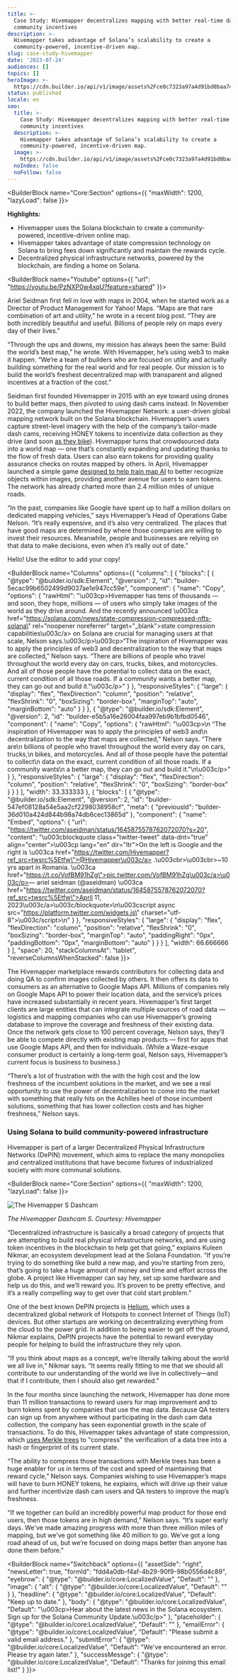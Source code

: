```yaml
---
title: >-
  Case Study: Hivemapper decentralizes mapping with better real-time data and
  community incentives
description: >-
  Hivemapper takes advantage of Solana’s scalability to create a
  community-powered, incentive-driven map.
slug: case-study-hivemapper
date: '2023-07-24'
audiences: []
topics: []
heroImage: >-
  https://cdn.builder.io/api/v1/image/assets%2Fce0c7323a97a4d91bd0baa7490ec9139%2F21501e07e05142c487522701c3d2d337
status: published
locale: en
seo:
  title: >-
    Case Study: Hivemapper decentralizes mapping with better real-time data and
    community incentives
  description: >-
    Hivemapper takes advantage of Solana’s scalability to create a
    community-powered, incentive-driven map.
  image: >-
    https://cdn.builder.io/api/v1/image/assets%2Fce0c7323a97a4d91bd0baa7490ec9139%2F21501e07e05142c487522701c3d2d337
  noIndex: false
  noFollow: false
---
```


<BuilderBlock name="Core:Section" options={{
  "maxWidth": 1200,
  "lazyLoad": false
}}>

</BuilderBlock>

**Highlights:**﻿

-   Hivemapper uses the Solana blockchain to create a community-powered, incentive-driven online map.
-   Hivemapper takes advantage of state compression technology on Solana to bring fees down significantly and maintain the rewards cycle.
-   Decentralized physical infrastructure networks, powered by the blockchain, are finding a home on Solana.

<BuilderBlock name="Youtube" options={{
  "url": "https://youtu.be/PzNXP0w4xqU?feature=shared"
}}>

</BuilderBlock>

Ariel Seidman first fell in love with maps in 2004, when he started work as a Director of Product Management for Yahoo! Maps. “Maps are that rare combination of art and utility,” he wrote in a recent blog post. “They are both incredibly beautiful and useful. Billions of people rely on maps every day of their lives.”

“Through the ups and downs, my mission has always been the same: Build the world’s best map,” he wrote. With Hivemapper, he’s using web3 to make it happen. “We’re a team of builders who are focused on utility and actually building something for the real world and for real people. Our mission is to build the world’s freshest decentralized map with transparent and aligned incentives at a fraction of the cost.”

Seidman first founded Hivemapper in 2015 with an eye toward using drones to build better maps, then pivoted to using dash cams instead. In November 2022, the company launched the Hivemapper Network: a user-driven global mapping network built on the Solana blockchain. Hivemapper’s users capture street-level imagery with the help of the company’s tailor-made dash cams, receiving HONEY tokens to incentivize data collection as they drive (and soon [as they bike](https://hivemapper.com/blog/Hivemapper's-Got-Talent/)). Hivemapper turns that crowdsourced data into a world map — one that’s constantly expanding and updating thanks to the flow of fresh data. Users can also earn tokens for providing quality assurance checks on routes mapped by others. In April, Hivemapper launched a simple game [designed to help train map AI](https://hivemapper.com/blog/hivemapper-map-ai-trainer-games-the-future-of-map-making/) to better recognize objects within images, providing another avenue for users to earn tokens. The network has already charted more than 2.4 million miles of unique roads. 

“In the past, companies like Google have spent up to half a million dollars on dedicated mapping vehicles,” says Hivemapper’s Head of Operations Gabe Nelson. “It’s really expensive, and it’s also very centralized. The places that have good maps are determined by where those companies are willing to invest their resources. Meanwhile, people and businesses are relying on that data to make decisions, even when it’s really out of date.”

Hello! Use the editor to add your copy!

<BuilderBlock name="Columns" options={{
  "columns": [
    {
      "blocks": [
        {
          "@type": "@builder.io/sdk:Element",
          "@version": 2,
          "id": "builder-5ecac99b6502499d9037ae1e947cc59e",
          "component": {
            "name": "Copy",
            "options": {
              "rawHtml": "\u003cp>Hivemapper has tens of thousands — and soon, they hope, millions — of users who simply take images of the world as they drive around. And the recently announced \u003ca href=\"https://solana.com/news/state-compression-compressed-nfts-solana\" rel=\"noopener noreferrer\" target=\"_blank\">state compression capabilities\u003c/a> on Solana are crucial for managing users at that scale, Nelson says.\u003c/p>\u003cp>“The inspiration of Hivemapper was to apply the principles of web3 and decentralization to the way that maps are collected,” Nelson says. “There are billions of people who travel throughout the world every day on cars, trucks, bikes, and motorcycles. And all of those people have the potential to collect data on the exact, current condition of all those roads. If a community wants a better map, they can go out and build it.\"\u003c/p>"
            }
          },
          "responsiveStyles": {
            "large": {
              "display": "flex",
              "flexDirection": "column",
              "position": "relative",
              "flexShrink": "0",
              "boxSizing": "border-box",
              "marginTop": "auto",
              "marginBottom": "auto"
            }
          }
        },
        {
          "@type": "@builder.io/sdk:Element",
          "@version": 2,
          "id": "builder-e5b5a16e26004faa997eb9b1bfbd0546",
          "component": {
            "name": "Copy",
            "options": {
              "rawHtml": "\u003cp>\n  “The inspiration of Hivemapper was to apply the principles of web3 and\n  decentralization to the way that maps are collected,” Nelson says. “There are\n  billions of people who travel throughout the world every day on cars, trucks,\n  bikes, and motorcycles. And all of those people have the potential to collect\n  data on the exact, current condition of all those roads. If a community wants\n  a better map, they can go out and build it.\"\n\u003c/p>"
            }
          },
          "responsiveStyles": {
            "large": {
              "display": "flex",
              "flexDirection": "column",
              "position": "relative",
              "flexShrink": "0",
              "boxSizing": "border-box"
            }
          }
        }
      ],
      "width": 33.333333
    },
    {
      "blocks": [
        {
          "@type": "@builder.io/sdk:Element",
          "@version": 2,
          "id": "builder-547ef08128a54e5aa2cf2298038958cf",
          "meta": {
            "previousId": "builder-36d010a424d844b98a74db6cec13865d"
          },
          "component": {
            "name": "Embed",
            "options": {
              "url": "https://twitter.com/aseidman/status/1645875578762072070?s=20",
              "content": "\u003cblockquote class=\"twitter-tweet\" data-dnt=\"true\" align=\"center\">\u003cp lang=\"en\" dir=\"ltr\">On the left is Google and the right is \u003ca href=\"https://twitter.com/Hivemapper?ref_src=twsrc%5Etfw\">@Hivemapper\u003c/a> .\u003cbr>\u003cbr>~10 yrs apart in Romania. \u003ca href=\"https://t.co/VofBM91hZg\">pic.twitter.com/VofBM91hZg\u003c/a>\u003c/p>&mdash; ariel seidman (@aseidman) \u003ca href=\"https://twitter.com/aseidman/status/1645875578762072070?ref_src=twsrc%5Etfw\">April 11, 2023\u003c/a>\u003c/blockquote>\n\u003cscript async src=\"https://platform.twitter.com/widgets.js\" charset=\"utf-8\">\u003c/script>\n"
            }
          },
          "responsiveStyles": {
            "large": {
              "display": "flex",
              "flexDirection": "column",
              "position": "relative",
              "flexShrink": "0",
              "boxSizing": "border-box",
              "marginTop": "auto",
              "paddingRight": "0px",
              "paddingBottom": "0px",
              "marginBottom": "auto"
            }
          }
        }
      ],
      "width": 66.666666
    }
  ],
  "space": 20,
  "stackColumnsAt": "tablet",
  "reverseColumnsWhenStacked": false
}}>

</BuilderBlock>

The Hivemapper marketplace rewards contributors for collecting data and doing QA to confirm images collected by others. It then offers its data to consumers as an alternative to Google Maps API. Millions of companies rely on Google Maps API to power their location data, and the service’s prices have increased substantially in recent years. Hivemapper’s first target clients are large entities that can integrate multiple sources of road data — logistics and mapping companies who can use Hivemapper’s growing database to improve the coverage and freshness of their existing data. Once the network gets close to 100 percent coverage, Nelson says, they’ll be able to compete directly with existing map products — first for apps that use Google Maps API, and then for individuals. (While a Waze-esque consumer product is certainly a long-term goal, Nelson says, Hivemapper’s current focus is business to business.) 

“There’s a lot of frustration with the with the high cost and the low freshness of the incumbent solutions in the market, and we see a real opportunity to use the power of decentralization to come into the market with something that really hits on the Achilles heel of those incumbent solutions, something that has lower collection costs and has higher freshness,” Nelson says. 

### Using Solana to build community-powered infrastructure

Hivemapper is part of a larger Decentralized Physical Infrastructure Networks (DePIN) movement, which aims to replace the many monopolies and centralized institutions that have become fixtures of industrialized society with more communal solutions.

<BuilderBlock name="Core:Section" options={{
  "maxWidth": 1200,
  "lazyLoad": false
}}>

</BuilderBlock>

![The Hivemapper S Dashcam](/case-study-hivemapper/image-1.jpg)

_The Hivemapper Dashcam S. Courtesy: Hivemapper_

“Decentralized infrastructure is basically a broad category of projects that are attempting to build real physical infrastructure networks, and are using token incentives in the blockchain to help get that going,” explains Kuleen Nikmar, an ecosystem development lead at the Solana Foundation. “If you’re trying to do something like build a new map, and you’re starting from zero, that’s going to take a huge amount of money and time and effort across the globe. A project like Hivemapper can say hey, set up some hardware and help us do this, and we’ll reward you. It’s proven to be pretty effective, and it’s a really compelling way to get over that cold start problem.”

One of the best known DePIN projects is [Helium](https://solana.com/news/case-study-helium), which uses a decentralized global network of Hotspots to connect Internet of Things (IoT) devices. But other startups are working on decentralizing everything from the cloud to the power grid. In addition to being easier to get off the ground, Nikmar explains, DePIN projects have the potential to reward everyday people for helping to build the infrastructure they rely upon.

“If you think about maps as a concept, we’re literally talking about the world we all live in,” Nikmar says. “It seems really fitting to me that we should all contribute to our understanding of the world we live in collectively—and that if I contribute, then I should also get rewarded.”

In the four months since launching the network, Hivemapper has done more than 11 million transactions to reward users for map improvement and to burn tokens spent by companies that use the map data. Because QA testers can sign up from anywhere without participating in the dash cam data collection, the company has seen exponential growth in the scale of transactions. To do this, Hivemapper takes advantage of state compression, which [uses Merkle trees](https://solana.com/news/how-to-use-compressed-nfts-on-solana?ref=solana.ghost.io) to "compress" the verification of a data tree into a hash or fingerprint of its current state. 

“The ability to compress those transactions with Merkle trees has been a huge enabler for us in terms of the cost and speed of maintaining that reward cycle,” Nelson says. Companies wishing to use Hivemapper’s maps will have to burn HONEY tokens, he explains, which will drive up their value and further incentivize dash cam users and QA testers to improve the map’s freshness. 

“If we together can build an incredibly powerful map product for those end users, then those tokens are in high demand,” Nelson says. “It’s super early days. We've made amazing progress with more than three million miles of mapping, but we've got something like 40 million to go. We’ve got a long road ahead of us, but we’re focused on doing maps better than anyone has done them before."

<BuilderBlock name="Switchback" options={{
  "assetSide": "right",
  "newsLetter": true,
  "formId": "fdd4a0db-f4af-4b29-90f9-98b0556d4c89",
  "eyebrow": {
    "@type": "@builder.io/core:LocalizedValue",
    "Default": ""
  },
  "image": {
    "alt": {
      "@type": "@builder.io/core:LocalizedValue",
      "Default": ""
    }
  },
  "headline": {
    "@type": "@builder.io/core:LocalizedValue",
    "Default": "Keep up to date."
  },
  "body": {
    "@type": "@builder.io/core:LocalizedValue",
    "Default": "\u003cp>Hear about the latest news in the Solana ecosystem. Sign up for the Solana Community Update.\u003c/p>"
  },
  "placeholder": {
    "@type": "@builder.io/core:LocalizedValue",
    "Default": ""
  },
  "emailError": {
    "@type": "@builder.io/core:LocalizedValue",
    "Default": "Please submit a valid email address."
  },
  "submitError": {
    "@type": "@builder.io/core:LocalizedValue",
    "Default": "We've encountered an error. Please try again later."
  },
  "successMessge": {
    "@type": "@builder.io/core:LocalizedValue",
    "Default": "Thanks for joining this email list!"
  }
}}>

</BuilderBlock>
